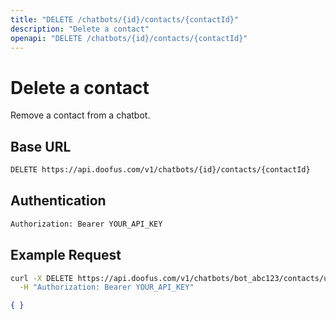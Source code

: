 ```yaml
---
title: "DELETE /chatbots/{id}/contacts/{contactId}"
description: "Delete a contact"
openapi: "DELETE /chatbots/{id}/contacts/{contactId}"
---
```


# Delete a contact

Remove a contact from a chatbot.

## Base URL

```bash
DELETE https://api.doofus.com/v1/chatbots/{id}/contacts/{contactId}
```

## Authentication

```bash
Authorization: Bearer YOUR_API_KEY
```

## Example Request

```bash
curl -X DELETE https://api.doofus.com/v1/chatbots/bot_abc123/contacts/user_1 \
  -H "Authorization: Bearer YOUR_API_KEY"
```

```json Response (204)
{ }
```
